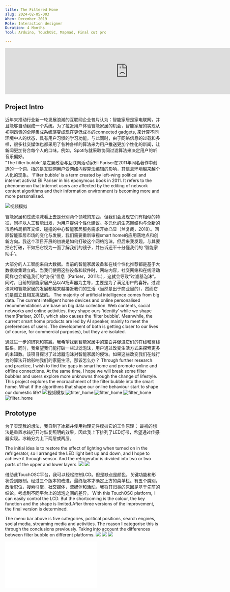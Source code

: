 ```yaml
---
title: The Filtered Home
slug: 2024-02-05-003
When: December.2019
Role: Interaction designer
Duration: 4 Months 
Tool: Arduino, TouchOSC, Mapmad, Final cut pro

---
```

<iframe width="800" src="https://www.youtube.com/embed/Ey2CQztJBpc?si=XjkDrTa77lPWnBy3" title="YouTube video player" frameborder="0" allow="accelerometer; autoplay; clipboard-write; encrypted-media; gyroscope; picture-in-picture; web-share" referrerpolicy="strict-origin-when-cross-origin" allowfullscreen></iframe>

## Project Intro
近年来推动行业新一轮发展浪潮的互联网企业普片认为：智能家居是家电联网，并且能够自动组成一个系统。为了拉近用户体验智能家居的机会，智能家居的实现从初期昂贵的全屋集成系统演变成现在更低成本的connected gadgets, 来计算不同环境中人的状态，具有用户习惯的学习功能。与此同时，由于网络信息的过载和多样，很多社交媒体也都采用了各种各样的算法来为用户推送更加个性化的新闻，让新闻更加符合每个人的口味。例如，Spotify就采取协同过滤算法来决定用户的听音乐偏好。
<br />
“The filter bubble”是左翼政治与互联网活动家Eli Pariser在2011年同名著作中创造的一个词，指的是互联网用户受网络内容算法编辑的影响，其信息环境越来越个人化的现象。
‘Filter bubble’ is a term created by left-wing political and internet activist Eli Pariser in his eponymous book in 2011. It refers to the phenomenon that internet users are affected by the editing of network content algorithms and their information environment is becoming more and more personalised.

<Image src="/filter_home/filter_1.png" alt="视频模拟" className="my-6 rounded-lg" />

智能家居和过滤泡沫看上去是分别两个领域的东西，但我们会发现它们有相似的特征，同样以人工智能出发，为用户提供个性化建议。多元化的生态圈结构与全新的市场格局相互交织、碰撞的中心智能家居服务需求开始凸显（兰复裁，2018）。回顾智能家居市场的变化与发展，我们需要重新审视smart home的应用落地点和创新方向。我这个项目开展的初衷是如何打破这个网络泡沫，但后来我发现，与其要把它打破，不如把它视为一面了解我们的镜子，并告诉还不十分懂我们的 ‘智能家助手’。 
<br />

大部分的人工智能来自大数据。当前的智能家居设备和在线个性化推荐都是基于大数据收集建立的。当我们使用这些设备和软件时，网站内容，社交网络和在线活动同样也会塑造我们的“身份”信息（Pariser，2011年），这就会导致“过滤器泡沫”。同时，目前的智能家居产品以AI扬声器为主导，主要是为了满足用户的喜好。过滤泡沫和智能家居的发展都越来越接近我们的生活（当然是出于商业目的），然而它们是孤立且相互挑战的。
The majority of artificial intelligence comes from big data. The current intelligent home devices and online personalised recommendations are base on big data collection. Web contents, social networks and online activities, they shape ours ‘identity’ while we shape them(Pariser, 2011), which also causes the 'filter bubble'. Meanwhile, the current smart home products are led by AI speaker, mainly to meet the preferences of users. The development of both is getting closer to our lives (of course, for commercial purposes), but they are isolated.
<br />

通过进一步的研究和实践，我希望找到智能家居中的空白并促进它们的在线和离线联系。同时，我希望我们能打破一些过滤泡沫，用户通过改变生活方式来探索更多的未知数。该项目探讨了过滤器泡沫对智能家居的侵蚀。如果这些改变我们在线行为的算法开始影响我们的家庭生活，那该怎么办？
Through further research and practice, I wish to find the gaps in smart home and promote online and offline connections. At the same time, I hope we will break some filter bubbles and users explore more unknowns through the change of lifestyle. This project explores the encroachment of the filter bubble into the smart home. What if the algorithms that shape our online behaviour start to shape our domestic life?
<Image src="/filter_home/filter_2.png" alt="视频模拟" className="my-6 rounded-lg" />
<Image src="/filter_home/filter_3.png" alt="filter_home" className="my-6 rounded-lg" />
<Image src="/filter_home/filter_4.png" alt="filter_home" className="my-6 rounded-lg" />
<Image src="/filter_home/filter_5.png" alt="filter_home" className="my-6 rounded-lg" />
<Image src="/filter_home/filter_6.png" alt="filter_home" className="my-6 rounded-lg" />
<br />

## Prototype
为了实现我的想法，我自制了冰箱并使用物理元件模拟它的工作原理：
最初的想法是重置冰箱打开时恢复照明的效果，因此我上下排列了LED灯带，希望通过传感器实现。冰箱分为上下两层或两层。

The initial idea is to restore the effect of lighting when turned on in the refrigerator, so I arranged the LED light belt up and down, and I hope to achieve it through sensor. And the refrigerator is divided into two or two parts of the upper and lower layers.
<Image src="/filter_home/filter_7.png"  className="my-6 rounded-lg" />
<Image src="/filter_home/filter_8.png"  className="my-6 rounded-lg" />
<br />

借助此TouchOSC平台，我可以轻松控制LCD。但是缺点是颜色，关键功能和形状受到限制。经过三个版本的改进，最终版本才确定上方的菜单栏。有五个类别，政治职位，搜索引擎，社交媒体，流媒体和活动。我将其归类的原因是基于先前的结论。考虑到不同平台上的滤泡之间的差异。
With this TouchOSC platform, I can easily control the LCD. But the shortcoming is the colour, the key function and the shape is limited.After three versions of the improvement, the final version is determined.

The menu bar above is five categories, political positions, search engines, social media, streaming media and activities. The reason I categorise this is through the conclusions previously. Taking into account the differences between filter bubble on different platforms.
<Image src="/filter_home/filter_9.png"  className="my-6 rounded-lg" />
<Image src="/filter_home/filter_10.png"  className="my-6 rounded-lg" />
<Image src="/filter_home/filter_11.png"  className="my-6 rounded-lg" />
<br />
<iframe src='//player.bilibili.com/player.html?bvid=BV15L4y1e7Jz&cid=388265987&p=1&share_source=copy_web' scrolling='no' border='0' frameborder='no' framespacing='0' allowfullscreen='true'></iframe>